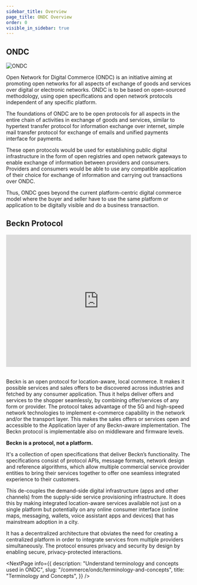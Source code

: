 ```yaml
---
sidebar_title: Overview
page_title: ONDC Overview
order: 0
visible_in_sidebar: true
---
```


## ONDC

<img
  src="https://storage.googleapis.com/strapi-assets/latest/ONDC/ONDC.jpeg"
  alt="ONDC"
/>

Open Network for Digital Commerce (ONDC) is an initiative aiming at promoting open networks for all aspects of exchange of goods and services over digital or electronic networks. ONDC is to be based on open-sourced methodology, using open specifications and open network protocols independent of any specific platform.

The foundations of ONDC are to be open protocols for all aspects in the entire chain of activities in exchange of goods and services, similar to hypertext transfer protocol for information exchange over internet, simple mail transfer protocol for exchange of emails and unified payments interface for payments.

These open protocols would be used for establishing public digital infrastructure in the form of open registries and open network gateways to enable exchange of information between providers and consumers. Providers and consumers would be able to use any compatible application of their choice for exchange of information and carrying out transactions over ONDC.

Thus, ONDC goes beyond the current platform-centric digital commerce model where the buyer and seller have to use the same platform or application to be digitally visible and do a business transaction.

## Beckn Protocol

<iframe
  src="https://player.vimeo.com/video/557919405?h=c6d98fa22c"
  width="100%"
  height="360"
  frameBorder="0"
  allow="autoplay; fullscreen; picture-in-picture"
  allowFullScreen
></iframe>

<br />
<br />

Beckn is an open protocol for location-aware, local commerce. It makes it possible services and sales offers to be discovered across industries and fetched by any consumer application. Thus it helps deliver offers and services to the shopper seamlessly, by combining offer/services of any form or provider. The protocol takes advantage of the 5G and high-speed network technologies to implement e-commerce capability in the network and/or the transport layer. This makes the sales offers or services open and accessible to the Application layer of any Beckn-aware implementation. The Beckn protocol is implementable also on middleware and firmware levels.

<Callout type="tip">
  <strong>Beckn is a protocol, not a platform.</strong>
</Callout>

<br />

It's a collection of open specifications that deliver Beckn’s functionality. The specifications consist of protocol APIs, message formats, network design and reference algorithms, which allow multiple commercial service provider entities to bring their services together to offer one seamless integrated experience to their customers.

This de-couples the demand-side digital infrastructure (apps and other channels) from the supply-side service provisioning infrastructure. It does this by making integrated location-aware services available not just on a single platform but potentially on any online consumer interface (online maps, messaging, wallets, voice assistant apps and devices) that has mainstream adoption in a city.

It has a decentralized architecture that obviates the need for creating a centralized platform in order to integrate services from multiple providers simultaneously. The protocol ensures privacy and security by design by enabling secure, privacy-protected interactions.

<NextPage
  info={{
    description: "Understand terminology and concepts used in ONDC",
    slug: "/commerce/ondc/terminology-and-concepts",
    title: "Terminology and Concepts",
  }}
/>

<WasPageHelpful />
